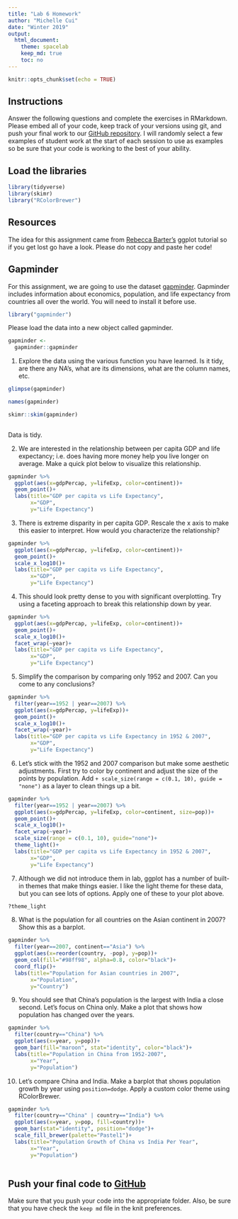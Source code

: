 ---
title: "Lab 6 Homework"
author: "Michelle Cui"
date: "Winter 2019"
output:
  html_document:
    theme: spacelab
    keep_md: true
    toc: no
---

```{r setup, include=FALSE}
knitr::opts_chunk$set(echo = TRUE)
```

## Instructions
Answer the following questions and complete the exercises in RMarkdown. Please embed all of your code, keep track of your versions using git, and push your final work to our [GitHub repository](https://github.com/FRS417-DataScienceBiologists). I will randomly select a few examples of student work at the start of each session to use as examples so be sure that your code is working to the best of your ability.

## Load the libraries
```{r message=FALSE, warning=FALSE}
library(tidyverse)
library(skimr)
library("RColorBrewer")
```

## Resources
The idea for this assignment came from [Rebecca Barter's](http://www.rebeccabarter.com/blog/2017-11-17-ggplot2_tutorial/) ggplot tutorial so if you get lost go have a look. Please do not copy and paste her code!  

## Gapminder
For this assignment, we are going to use the dataset [gapminder](https://cran.r-project.org/web/packages/gapminder/index.html). Gapminder includes information about economics, population, and life expectancy from countries all over the world. You will need to install it before use.

```{r}
library("gapminder")
```

Please load the data into a new object called gapminder.
```{r}
gapminder <- 
  gapminder::gapminder
```

1. Explore the data using the various function you have learned. Is it tidy, are there any NA's, what are its dimensions, what are the column names, etc.

```{r}
glimpse(gapminder)

names(gapminder)

skimr::skim(gapminder)
  
```

Data is tidy.

2. We are interested in the relationship between per capita GDP and life expectancy; i.e. does having more money help you live longer on average. Make a quick plot below to visualize this relationship.

```{r}
gapminder %>%
  ggplot(aes(x=gdpPercap, y=lifeExp, color=continent))+
  geom_point()+
  labs(title="GDP per capita vs Life Expectancy",
       x="GDP",
       y="Life Expectancy")
```


3. There is extreme disparity in per capita GDP. Rescale the x axis to make this easier to interpret. How would you characterize the relationship?

```{r}
gapminder %>%
  ggplot(aes(x=gdpPercap, y=lifeExp, color=continent))+
  geom_point()+
  scale_x_log10()+
  labs(title="GDP per capita vs Life Expectancy",
       x="GDP",
       y="Life Expectancy")
```


4. This should look pretty dense to you with significant overplotting. Try using a faceting approach to break this relationship down by year.

```{r}
gapminder %>%
  ggplot(aes(x=gdpPercap, y=lifeExp, color=continent))+
  geom_point()+
  scale_x_log10()+
  facet_wrap(~year)+
  labs(title="GDP per capita vs Life Expectancy",
       x="GDP",
       y="Life Expectancy")
```


5. Simplify the comparison by comparing only 1952 and 2007. Can you come to any conclusions?

```{r}
gapminder %>%
  filter(year==1952 | year==2007) %>%
  ggplot(aes(x=gdpPercap, y=lifeExp))+
  geom_point()+
  scale_x_log10()+
  facet_wrap(~year)+
  labs(title="GDP per capita vs Life Expectancy in 1952 & 2007",
       x="GDP",
       y="Life Expectancy")
```


6. Let's stick with the 1952 and 2007 comparison but make some aesthetic adjustments. First try to color by continent and adjust the size of the points by population. Add `+ scale_size(range = c(0.1, 10), guide = "none")` as a layer to clean things up a bit.

```{r}
gapminder %>%
  filter(year==1952 | year==2007) %>%
  ggplot(aes(x=gdpPercap, y=lifeExp, color=continent, size=pop))+
  geom_point()+
  scale_x_log10()+
  facet_wrap(~year)+
  scale_size(range = c(0.1, 10), guide="none")+
  theme_light()+
  labs(title="GDP per capita vs Life Expectancy in 1952 & 2007",
       x="GDP",
       y="Life Expectancy")
```


7. Although we did not introduce them in lab, ggplot has a number of built-in themes that make things easier. I like the light theme for these data, but you can see lots of options. Apply one of these to your plot above.
```{r}
?theme_light
```

8. What is the population for all countries on the Asian continent in 2007? Show this as a barplot.

```{r}
gapminder %>%
  filter(year==2007, continent=="Asia") %>%
  ggplot(aes(x=reorder(country, -pop), y=pop))+
  geom_col(fill="#98ff98", alpha=0.8, color="black")+
  coord_flip()+
  labs(title="Population for Asian countries in 2007",
       x="Population",
       y="Country")
```


9. You should see that China's population is the largest with India a close second. Let's focus on China only. Make a plot that shows how population has changed over the years.

```{r}
gapminder %>%
  filter(country=="China") %>%
  ggplot(aes(x=year, y=pop))+
  geom_bar(fill="maroon", stat="identity", color="black")+
  labs(title="Population in China from 1952-2007",
       x="Year",
       y="Population")
```


10. Let's compare China and India. Make a barplot that shows population growth by year using `position=dodge`. Apply a custom color theme using RColorBrewer.

```{r}
gapminder %>%
  filter(country=="China" | country=="India") %>%
  ggplot(aes(x=year, y=pop, fill=country))+
  geom_bar(stat="identity", position="dodge")+
  scale_fill_brewer(palette="Pastel1")+
  labs(title="Population Growth of China vs India Per Year",
       x="Year",
       y="Population")
  
```


## Push your final code to [GitHub](https://github.com/FRS417-DataScienceBiologists)
Make sure that you push your code into the appropriate folder. Also, be sure that you have check the `keep md` file in the knit preferences.